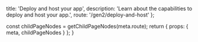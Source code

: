 
  title: 'Deploy and host your app',
  description: 'Learn about the capabilities to deploy and host your app.',
  route: '/gen2/deploy-and-host'
};

  const childPageNodes = getChildPageNodes(meta.route);
  return {
    props: {
      meta,
      childPageNodes
    }
  };
}

<Overview childPageNodes={props.childPageNodes} />
